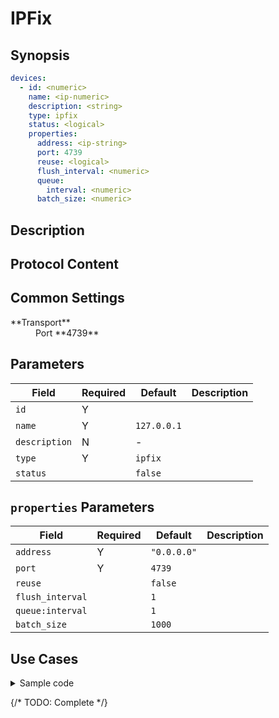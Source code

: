 # IPFix

## Synopsis

```yaml
devices:
  - id: <numeric>
    name: <ip-numeric>
    description: <string>
    type: ipfix
    status: <logical>
    properties:
      address: <ip-string>
      port: 4739
      reuse: <logical>
      flush_interval: <numeric>
      queue:
        interval: <numeric>
      batch_size: <numeric>
```

## Description

## Protocol Content

## Common Settings

<dl>
  <dt>**Transport**</dt>
  <dd>Port **4739**</dd>
</dl>

## Parameters

|Field|Required|Default|Description|
|---|---|---|---|
|`id`|Y|||
|`name`|Y|`127.0.0.1`||
|`description`|N|-||
|`type`|Y|`ipfix`||
|`status`||`false`||

## `properties` Parameters

|Field|Required|Default|Description|
|---|---|---|---|
|`address`|Y|`"0.0.0.0"`||
|`port`|Y|`4739`||
|`reuse`||`false`||
|`flush_interval`||`1`||
|`queue:interval`||`1`||
|`batch_size`||`1000`||

## Use Cases

<details>
<summary>Sample code</summary>

The YAML file is as follows:

```yaml
devices:
  - id: 325567456
    name: 127.0.0.1
    description: ipfix
    type: ipfix
    status: false
    properties:
      address: "0.0.0.0"
      port: 4739
      reuse: false
      flush_interval: 1
      queue:
        interval: 1
      batch_size: 1000
```
</details>

{/* TODO: Complete */}